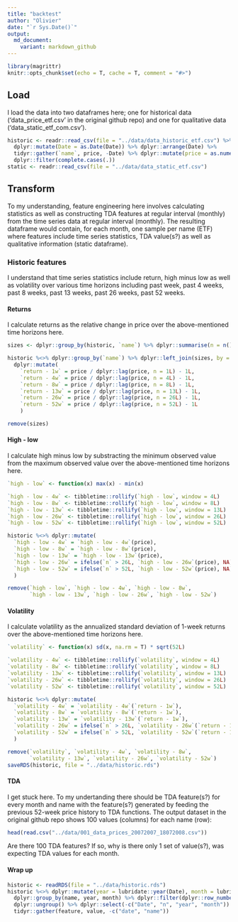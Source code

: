 ```yaml
---
title: "backtest"
author: "Olivier"
date: "`r Sys.Date()`"
output:
  md_document:
    variant: markdown_github
---
```


```r
library(magrittr)
knitr::opts_chunk$set(echo = T, cache = T, comment = "#>")
```


## Load

I load the data into two dataframes here; one for historical data ('data_price_etf.csv' in the original github repo) and one for qualitative data ('data_static_etf_com.csv').
```r
historic <- readr::read_csv(file = "../data/data_historic_etf.csv") %>%
  dplyr::mutate(Date = as.Date(Date)) %>% dplyr::arrange(Date) %>%
  tidyr::gather(`name`, price, -Date) %>% dplyr::mutate(price = as.numeric(price)) %>% 
  dplyr::filter(complete.cases(.))
static <- readr::read_csv(file = "../data/data_static_etf.csv")
```

## Transform

To my understanding, feature engineering here involves calculating statistics as well as constructing TDA features at regular interval (monthly) from the time series data at regular interval (monthly). The resulting dataframe would contain, for each month, one sample per name (ETF) where features include time series statistics, TDA value(s?) as well as qualitative information (static dataframe).

### Historic features

I understand that time series statistics include return, high minus low as well as volatility over various time horizons including past week, past 4 weeks, past 8 weeks, past 13 weeks, past 26 weeks, past 52 weeks.

#### Returns

I calculate returns as the relative change in price over the above-mentioned time horizons here.
```r
sizes <- dplyr::group_by(historic, `name`) %>% dplyr::summarise(n = n())

historic %<>% dplyr::group_by(`name`) %>% dplyr::left_join(sizes, by = "name") %>%
  dplyr::mutate(
    `return - 1w` = price / dplyr::lag(price, n = 1L) - 1L,
    `return - 4w` = price / dplyr::lag(price, n = 4L) - 1L,
    `return - 8w` = price / dplyr::lag(price, n = 8L) - 1L,
    `return - 13w` = price / dplyr::lag(price, n = 13L) - 1L,
    `return - 26w` = price / dplyr::lag(price, n = 26L) - 1L,
    `return - 52w` = price / dplyr::lag(price, n = 52L) - 1L
    )

remove(sizes)
```

#### High - low

I calculate high minus low by substracting the minimum observed value from the maximum observed value over the above-mentioned time horizons here.
```r
`high - low` <- function(x) max(x) - min(x)

`high - low - 4w` <- tibbletime::rollify(`high - low`, window = 4L)
`high - low - 8w` <- tibbletime::rollify(`high - low`, window = 8L)
`high - low - 13w` <- tibbletime::rollify(`high - low`, window = 13L)
`high - low - 26w` <- tibbletime::rollify(`high - low`, window = 26L)
`high - low - 52w` <- tibbletime::rollify(`high - low`, window = 52L)

historic %<>% dplyr::mutate(
  `high - low - 4w` = `high - low - 4w`(price),
  `high - low - 8w` = `high - low - 8w`(price),
  `high - low - 13w` = `high - low - 13w`(price),
  `high - low - 26w` = ifelse(`n` > 26L, `high - low - 26w`(price), NA),
  `high - low - 52w` = ifelse(`n` > 52L, `high - low - 52w`(price), NA)
  )

remove(`high - low`, `high - low - 4w`, `high - low - 8w`, 
       `high - low - 13w`, `high - low - 26w`, `high - low - 52w`)
```

#### Volatility

I calculate volatility as the annualized standard deviation of 1-week returns over the above-mentioned time horizons here.
```r
`volatility` <- function(x) sd(x, na.rm = T) * sqrt(52L)

`volatility - 4w` <- tibbletime::rollify(`volatility`, window = 4L)
`volatility - 8w` <- tibbletime::rollify(`volatility`, window = 8L)
`volatility - 13w` <- tibbletime::rollify(`volatility`, window = 13L)
`volatility - 26w` <- tibbletime::rollify(`volatility`, window = 26L)
`volatility - 52w` <- tibbletime::rollify(`volatility`, window = 52L)

historic %<>% dplyr::mutate(
  `volatility - 4w` = `volatility - 4w`(`return - 1w`),
  `volatility - 8w` = `volatility - 8w`(`return - 1w`),
  `volatility - 13w` = `volatility - 13w`(`return - 1w`),
  `volatility - 26w` = ifelse(`n` > 26L, `volatility - 26w`(`return - 1w`), NA),
  `volatility - 52w` = ifelse(`n` > 52L, `volatility - 52w`(`return - 1w`), NA)
  )

remove(`volatility`, `volatility - 4w`, `volatility - 8w`, 
       `volatility - 13w`, `volatility - 26w`, `volatility - 52w`)
saveRDS(historic, file = "../data/historic.rds")
```

#### TDA
I get stuck here. To my undertanding there should be TDA feature(s?) for every month and name with the feature(s?) generated by feeding the previous 52-week price history to TDA functions. The output dataset in the original github repo shows 100 values (columns) for each name (row):
```r
head(read.csv("../data/001_data_prices_20072007_18072008.csv"))
```
Are there 100 TDA features? If so, why is there only 1 set of value(s?), was expecting TDA values for each month.

#### Wrap up
```r
historic <- readRDS(file = "../data/historic.rds")
historic %<>% dplyr::mutate(year = lubridate::year(Date), month = lubridate::month(Date), date = Date) %>%
  dplyr::group_by(name, year, month) %>% dplyr::filter(dplyr::row_number() == n()) %>% 
  dplyr::ungroup() %>% dplyr::select(-c("Date", "n", "year", "month")) %>% 
  tidyr::gather(feature, value, -c("date", "name"))
```


